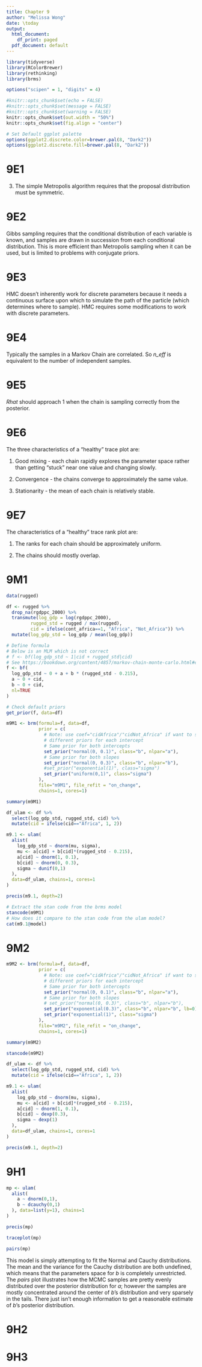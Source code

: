 ```yaml
---
title: Chapter 9
author: "Melissa Wong"
date: \today
output:
  html_document:
    df_print: paged
  pdf_document: default
---
```


```r

library(tidyverse)
library(RColorBrewer)
library(rethinking)
library(brms)
```

```r
options("scipen" = 1, "digits" = 4)

#knitr::opts_chunk$set(echo = FALSE)
#knitr::opts_chunk$set(message = FALSE)
#knitr::opts_chunk$set(warning = FALSE)
knitr::opts_chunk$set(out.width = "50%")
knitr::opts_chunk$set(fig.align = "center")

# Set Default ggplot palette
options(ggplot2.discrete.color=brewer.pal(8, "Dark2"))
options(ggplot2.discrete.fill=brewer.pal(8, "Dark2"))
```

# 9E1

3. The simple Metropolis algorithm requires that the proposal distribution must be symmetric.

# 9E2

Gibbs sampling requires that the conditional distribution of each variable is known, and samples are drawn in succession from each conditional distribution.  This is more efficient than Metropolis sampling when it can be used, but is limited to problems with conjugate priors.

# 9E3 

HMC doesn't inherently work for discrete parameters because it needs a continuous surface upon which to simulate the path of the particle (which determines where to sample). HMC requires some modifications to work with discrete parameters.

# 9E4

Typically the samples in a Markov Chain are correlated.  So _n_eff_ is equivalent to the number of independent samples.

# 9E5

_Rhat_ should approach 1 when the chain is sampling correctly from the posterior.

# 9E6

The three characteristics of a "healthy" trace plot are:

1. Good mixing - each chain rapidly explores the parameter space rather than getting "stuck" near one value and changing slowly.

2. Convergence - the chains converge to approximately the same value.

3. Stationarity - the mean of each chain is relatively stable.

# 9E7

The characteristics of a "healthy" trace rank plot are:

1. The ranks for each chain should be approximately uniform.

2. The chains should mostly overlap.

# 9M1

```r
data(rugged)

df <- rugged %>%
  drop_na(rgdppc_2000) %>%
  transmute(log_gdp = log(rgdppc_2000),
         rugged_std = rugged / max(rugged),
         cid = ifelse(cont_africa==1, "Africa", "Not_Africa")) %>%
  mutate(log_gdp_std = log_gdp / mean(log_gdp))

# Define formula
# Below is an MLM which is not correct
# f <- bf(log_gdp_std ~ 1|cid + rugged_std|cid)
# See https://bookdown.org/content/4857/markov-chain-monte-carlo.html#easy-hmc-ulam-brm
f <- bf(
  log_gdp_std ~ 0 + a + b * (rugged_std - 0.215),
  a ~ 0 + cid,
  b ~ 0 + cid,
  nl=TRUE
)

# Check default priors
get_prior(f, data=df)

m9M1 <- brm(formula=f, data=df,
            prior = c(
              # Note: use coef="cidAfrica"/"cidNot_Africa" if want to specify
              # different priors for each intercept
              # Same prior for both intercepts
              set_prior("normal(0, 0.1)", class="b", nlpar="a"),
              # Same prior for both slopes
              set_prior("normal(0, 0.3)", class="b", nlpar="b"),
              #set_prior("exponential(1)", class="sigma")
              set_prior("uniform(0,1)", class="sigma")
            ),
            file="m9M1", file_refit = "on_change",
            chains=1, cores=1)

summary(m9M1)
```
```r

df_ulam <- df %>%
  select(log_gdp_std, rugged_std, cid) %>%
  mutate(cid = ifelse(cid=="Africa", 1, 2))

m9.1 <- ulam(
  alist(
    log_gdp_std ~ dnorm(mu, sigma),
    mu <- a[cid] + b[cid]*(rugged_std - 0.215),
    a[cid] ~ dnorm(1, 0.1),
    b[cid] ~ dnorm(0, 0.3),
    sigma ~ dunif(0,1)
  ),
  data=df_ulam, chains=1, cores=1
)

precis(m9.1, depth=2)
```

```r
# Extract the stan code from the brms model
stancode(m9M1)
# How does it compare to the stan code from the ulam model?
cat(m9.1@model)
```

# 9M2


```r

m9M2 <- brm(formula=f, data=df,
            prior = c(
              # Note: use coef="cidAfrica"/"cidNot_Africa" if want to specify
              # different priors for each intercept
              # Same prior for both intercepts
              set_prior("normal(0, 0.1)", class="b", nlpar="a"),
              # Same prior for both slopes
              # set_prior("normal(0, 0.3)", class="b", nlpar="b"),
              set_prior("exponential(0.3)", class="b", nlpar="b", lb=0),
              set_prior("exponential(1)", class="sigma")
            ),
            file="m9M2", file_refit = "on_change",
            chains=1, cores=1)

summary(m9M2)
```

```r
stancode(m9M2)
```


```r

df_ulam <- df %>%
  select(log_gdp_std, rugged_std, cid) %>%
  mutate(cid = ifelse(cid=="Africa", 1, 2))

m9.1 <- ulam(
  alist(
    log_gdp_std ~ dnorm(mu, sigma),
    mu <- a[cid] + b[cid]*(rugged_std - 0.215),
    a[cid] ~ dnorm(1, 0.1),
    b[cid] ~ dexp(0.3),
    sigma ~ dexp(1)
  ),
  data=df_ulam, chains=1, cores=1
)

precis(m9.1, depth=2)
```

# 9H1

```r
mp <- ulam(
  alist(
    a ~ dnorm(0,1),
    b ~ dcauchy(0,1)
  ), data=list(y=1), chains=1
)

precis(mp)

traceplot(mp)

pairs(mp)
```
This model is simply attempting to fit the Normal and Cauchy distributions. The mean and the variance for the Cauchy distribution are both undefined, which means that the parameters space for _b_ is completely unrestricted.  The _pairs_ plot illustrates how the MCMC samples are pretty evenly distributed over the posterior distribution for _a_; however the samples are mostly concentrated around the center of _b_'s distribution and very sparsely in the tails.  There just isn't enough information to get a reasonable estimate of _b_'s posterior distribution.

# 9H2

# 9H3

